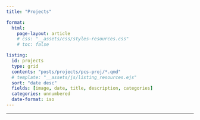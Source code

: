 ```yaml
---
title: "Projects"

format: 
  html:
    page-layout: article
    # css: "__assets/css/styles-resources.css"
    # toc: false

listing:
  id: projects
  type: grid
  contents: "posts/projects/pcs-proj/*.qmd"
  # template: "__assets/js/listing_resources.ejs"
  sort: "date desc"
  fields: [image, date, title, description, categories]
  categories: unnumbered
  date-format: iso
---
```


<!--#########################################################################-->

---

::: {#projects}
:::

<!--#########################################################################-->
